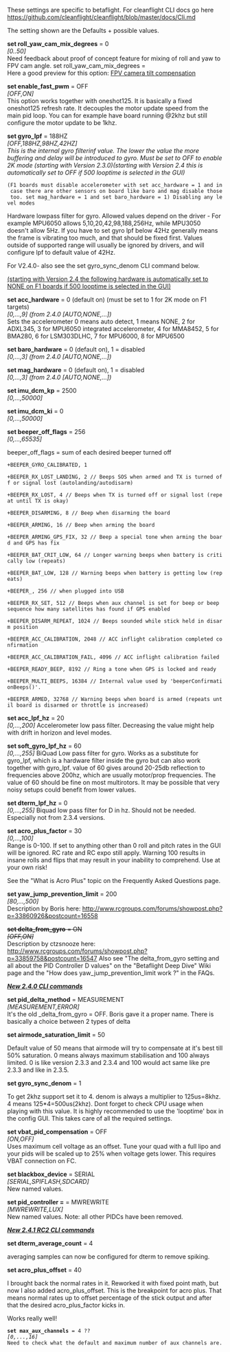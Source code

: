 These settings are specific to betaflight. For cleanflight CLI docs go here 
https://github.com/cleanflight/cleanflight/blob/master/docs/Cli.md

The setting shown are the Defaults + possible values.

 
'''set roll_yaw_cam_mix_degrees''' = 0<br />
<i>[0..50]</i><br />
Need feedback about proof of concept feature for mixing of roll and yaw to FPV cam angle. set roll_yaw_cam_mix_degrees = <degrees>
<br />
Here a good preview for this option: [https://youtu.be/gXeaINFpvow FPV camera tilt compensation]
 
'''set enable_fast_pwm''' = OFF<br />
<i>[OFF,ON]</i><br />
This option works together with oneshot125. It is basically a fixed oneshot125 refresh rate. It decouples the motor update speed from the main pid loop. You can for example have board running @2khz but still configure the motor update to be 1khz.
 
'''set gyro_lpf''' = 188HZ '' <br />
<i>[OFF,188HZ,98HZ,42HZ]</i><br />
This is the internal gyro filterinf value. The lower the value the more buffering and delay will be introduced to gyro. Must be set to OFF to enable 2K mode (starting with Version 2.3.0)(starting with Version 2.4 this is automatically set to OFF if 500 looptime is selected in the GUI)''
 (F1 boards must disable accelerometer with set acc_hardware = 1 and in case there are other sensors on board like baro and mag disable those too. set mag_hardware = 1 and set baro_hardware = 1) Disabling any level modes
Hardware lowpass filter for gyro. Allowed values depend on the driver - For example MPU6050 allows 5,10,20,42,98,188,256Hz, while MPU3050 doesn't allow 5Hz. If you have to set gyro lpf below 42Hz generally means the frame is vibrating too much, and that should be fixed first. Values outside of supported range will usually be ignored by drivers, and will configure lpf to default value of 42Hz.

For V2.4.0- also see the set gyro_sync_denom CLI command below.


<u>(starting with Version 2.4 the following hardware is automatically set to NONE  on F1 boards if 500 looptime is selected in the GUI)</U>

'''set acc_hardware''' = 0 (default on) (must be set to 1 for 2K mode on F1 targets)<br />
<i>[0,...,9] (from 2.4.0 [AUTO,NONE,...])</i><br />
Sets the accelerometer 0 means auto detect, 1 means NONE, 2 for ADXL345, 3 for MPU6050 integrated accelerometer, 4 for MMA8452, 5 for BMA280, 6 for LSM303DLHC, 7 for MPU6000, 8 for MPU6500

'''set baro_hardware''' = 0 (default on), 1 = disabled<br />
<i>[0,...,3] (from 2.4.0 [AUTO,NONE,...])</i>

'''set mag_hardware''' = 0 (default on), 1 = disabled<br />
<i>[0,...,3] (from 2.4.0 [AUTO,NONE,...])</i>
 
'''set imu_dcm_kp''' = 2500<br />
<i>[0,...,50000]</i>
 
'''set imu_dcm_ki''' = 0<br />
<i>[0,...,50000]</i>
 
'''set beeper_off_flags''' = 256<br />
<i>[0,...,65535]</i>

beeper_off_flags = sum of each desired beeper turned off
 
 +BEEPER_GYRO_CALIBRATED, 1

 +BEEPER_RX_LOST_LANDING, 2 // Beeps SOS when armed and TX is turned off or signal lost (autolanding/autodisarm)

 +BEEPER_RX_LOST, 4 // Beeps when TX is turned off or signal lost (repeat until TX is okay)

 +BEEPER_DISARMING, 8 // Beep when disarming the board

 +BEEPER_ARMING, 16 // Beep when arming the board

 +BEEPER_ARMING_GPS_FIX, 32 // Beep a special tone when arming the board and GPS has fix

 +BEEPER_BAT_CRIT_LOW, 64 // Longer warning beeps when battery is critically low (repeats)

 +BEEPER_BAT_LOW, 128 // Warning beeps when battery is getting low (repeats)

 +BEEPER_, 256 // when plugged into USB

 +BEEPER_RX_SET, 512 // Beeps when aux channel is set for beep or beep sequence how many satellites has found if GPS enabled

 +BEEPER_DISARM_REPEAT, 1024 // Beeps sounded while stick held in disarm position

 +BEEPER_ACC_CALIBRATION, 2048 // ACC inflight calibration completed confirmation

 +BEEPER_ACC_CALIBRATION_FAIL, 4096 // ACC inflight calibration failed

 +BEEPER_READY_BEEP, 8192 // Ring a tone when GPS is locked and ready

 +BEEPER_MULTI_BEEPS, 16384 // Internal value used by 'beeperConfirmationBeeps()'.

 +BEEPER_ARMED, 32768 // Warning beeps when board is armed (repeats until board is disarmed or throttle is increased)
 
'''set acc_lpf_hz''' = 20<br />
<i>[0,...,200]</i>
Accelerometer low pass filter. Decreasing the value might help with drift in horizon and level modes.
 
'''set soft_gyro_lpf_hz''' = 60<br />
<i>[0,...,255]</i>
BiQuad Low pass filter for gyro. Works as a substitute for gyro_lpf, which is a hardware filter inside the gyro but can also work together with gyro_lpf. value of 60 gives around 20-25db reflection to frequencies above 200hz, which are usually motor/prop frequencies. The value of 60 should be fine on most multirotors. It may be possible that very noisy setups could benefit from lower values.
 
'''set dterm_lpf_hz''' = 0<br />
<i>[0,...,255]</i>
Biquad low pass filter for D in hz. Should not be needed. Especially not from 2.3.4 versions.

'''set acro_plus_factor''' = 30 <br />
<i>[0,...,100]</i><br />
Range is 0-100. If set to anything other than 0 roll and pitch rates in the GUI will be ignored. RC rate and RC expo still apply. Warning 100 results in insane rolls and flips that may result in your inability to comprehend. Use at your own risk! 

See the "What is Acro Plus" topic on the Frequently Asked Questions page.

'''set yaw_jump_prevention_limit''' = 200<br />
<i>[80,...,500]</i><br />
Description by Boris here: http://www.rcgroups.com/forums/showpost.php?p=33860926&postcount=16558

<strike>'''set delta_from_gyro''' = ON<br /></strike> 
<strike><i>[OFF,ON]</i><br /></strike>
Description by ctzsnooze here: http://www.rcgroups.com/forums/showpost.php?p=33859758&postcount=16547
Also see "The delta_from_gyro setting and all about the PID Controller D values" on the "Betaflight Deep Dive" Wiki page and the "How does yaw_jump_prevention_limit work ?" in the FAQs.

<u><i>'''New 2.4.0  CLI commands'''</i></u>

'''set pid_delta_method''' = MEASUREMENT<br />
<i>[MEASUREMENT,ERROR]</i><br />

It's the old _delta_from_gyro = OFF. Boris gave it a proper name.
There is basically a choice between 2 types of delta

'''set airmode_saturation_limit''' = 50

Default value of 50 means that airmode will try to compensate at it's best till 50% saturation. 0 means always maximum stabilisation and 100 always limited. 0 is like version 2.3.3 and 2.3.4 and 100 would act same like pre 2.3.3 and like in 2.3.5.

'''set gyro_sync_denom''' = 1

To get 2khz support set it to 4. denom is always a multiplier to 125us=8khz. 4 means 125*4=500us(2khz). Dont forget to check CPU usage when playing with this value. 
It is highly recommended to use the 'looptime' box in the config GUI. This takes care of all the required settings.

'''set vbat_pid_compensation''' = OFF<br />
<i>[ON,OFF]</i><br />

Uses maximum cell voltage as an offset. Tune your quad with a full lipo and your pids will be scaled up to 25% when voltage gets lower. This requires VBAT connection on FC.

'''set blackbox_device''' = SERIAL<br />
<i>[SERIAL,SPIFLASH,SDCARD]</i><br />

New named values.

'''set pid_controller =''' = MWREWRITE<br />
<i>[MWREWRITE,LUX]</i><br />

New named values. Note: all other PIDCs have been removed.

<u><i>'''New 2.4.1 RC2 CLI commands'''</i></u>

'''set dterm_average_count''' = 4

averaging samples can now be configured for dterm to remove spiking.

'''set acro_plus_offset''' = 40


I brought back the normal rates in it. Reworked it with fixed point math, but now I also added acro_plus_offset. This is the breakpoint for acro plus. That means normal rates up to offset percentage of the stick output and after that the desired acro_plus_factor kicks in.

Works really well!

 '''set max_aux_channels''' = 4 ?? <br />
<i>[0,...,16]</i><br />
Need to check what the default and maximum number of aux channels are.
